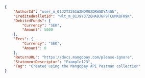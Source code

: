 ````json
{
    "AuthorId": "user_m_01J2TZ261WZNDM0ZDRWGDYA4GN",
    "CreditedWalletId": "wlt_m_01J9Y372QHA9J6F9TC8MKQFK9K",
    "DebitedFunds": {
        "Currency": "SEK",
        "Amount": 5000
    },
    "Fees": {
        "Currency": "SEK",
        "Amount": 0
    },
    "ReturnURL": "https://docs.mangopay.com/please-ignore",
    "StatementDescriptor": "Example123", 
    "Tag": "Created using the Mangopay API Postman collection"
}
````